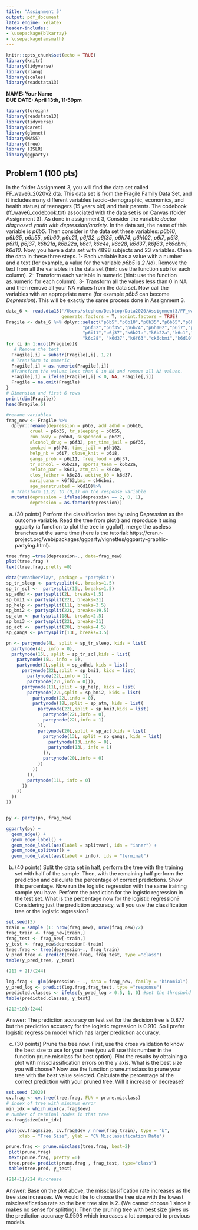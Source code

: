 ```yaml
---
title: "Assignment 5"
output: pdf_document
latex_engine: xelatex
header-includes:
- \usepackage{blkarray}
- \usepackage{amsmath}
---
```





```r
knitr::opts_chunk$set(echo = TRUE)
library(knitr)
library(tidyverse)
library(rlang)
library(scales)
library(readstata13)
```


**NAME: Your Name **  
**DUE DATE: April 13th, 11:59pm** 

```r
library(foreign)
library(readstata13)
library(tidyverse)
library(caret)
library(glmnet)
library(MASS)
library(tree)
library (ISLR)
library(ggparty)
```

## Problem 1 (100 pts)

In the folder Assignment 3, you will find the data set called FF_wave6_2020v2.dta. This data set is from the Fragile Family Data Set, and it includes many different variables (socio-demographic, economics, and health status) of teenagers (15 years old) and their parents.
The codebook (ff_wave6_codebook.txt) associated with the data set is on Canvas (folder Assignment 3). As done in assignment 3, Consider the variable _doctor diagnosed youth with depression/anxiety_. In the data set, the name of this variable is _p6b5_. Then consider in the data set these variables: _p6b10_, _p6b35_, _p6b55_, _p6b60_, _p6c21_, _p6f32_, _p6f35_, _p6h74_, _p6h102_, _p6i7_, _p6i8_, _p6i11_, _p6j37_, _k6b21a_, _k6b22a_, _k6c1_, _k6c4e_, _k6c28_, _k6d37_, _k6f63_, _ck6cbmi_, _k6d10_. Now, you have a data set with 4898 subjects and 23 variables. Clean the data in these three steps. 1- Each variable has a value with a number and a text (for example, a value for the variable _p6b5_ is _2 No_). Remove the text from all the variables in the data set (hint: use the function sub for each column). 2- Transform each variable in numeric (hint: use the function as.numeric for each column). 3- Transform all the values less than 0 in NA and then remove all your NA values from the data set. Now call the variables with an appropriate name (for example _p6b5_ can become _Depression_). This will be exactly the same process done in Assignment 3.


```r
data_6 <- read.dta13('/Users/stephen/Desktop/Data2020/Assignment3/FF_wave6_2020v2.dta',
                     generate.factors = T, nonint.factors = TRUE) 
Fragile <- data_6 %>% dplyr::select("p6b5","p6b10","p6b35","p6b55","p6b60","p6c21",
                             "p6f32","p6f35","p6h74","p6h102","p6i7","p6i8",
                             "p6i11","p6j37","k6b21a","k6b22a","k6c1","k6c4e",
                             "k6c28", "k6d37","k6f63","ck6cbmi","k6d10")
for (i in 1:ncol(Fragile)){
   # Remove the text
  Fragile[,i] = substr(Fragile[,i], 1,2)
  # Transform to numeric
  Fragile[,i] = as.numeric(Fragile[,i])
  #Transform the values less than 0 in NA and remove all NA values.
  Fragile[,i] = ifelse(Fragile[,i] < 0, NA, Fragile[,i])
  Fragile = na.omit(Fragile)
}
# Dimension and first 6 rows
print(dim(Fragile))
head(Fragile,6)  
```

```r
#rename variables
frag_new <- Fragile %>% 
  dplyr::rename(depression = p6b5, add_adhd = p6b10,
         cruel = p6b35, tr_sleeping = p6b55,
         run_away = p6b60, suspended = p6c21,
         alcohol_drug = p6f32, par_time_jail = p6f35,
         smoked = p6h74, time_jail = p6h102,
         help_nb = p6i7, close_knit = p6i8,
         gangs_prob = p6i11, free_food = p6j37,
         tr_school = k6b21a, sports_team = k6b22a,
         relate_par = k6c1, atm_cal = k6c4e,
         clos_father = k6c28, active_60 = k6d37,
         marijuana = k6f63,bmi = ck6cbmi, 
         age_menstruated = k6d10)%>%
  # Transform (1,2) to (0,1) on the response variable
  mutate(depression = ifelse(depression == 2, 0, 1),
         depression = as.factor(depression))
```


(a) (30 points) Perform the classification tree by using  _Depression_ as the outcome variable. Read the tree from plot() and reproduce it using ggparty (a function to plot the tree in ggplot), merge the useless branches at the same time (here is the tutorial: https://cran.r-project.org/web/packages/ggparty/vignettes/ggparty-graphic-partying.html).


```r
tree.frag =tree(depression~., data=frag_new)
plot(tree.frag )
text(tree.frag,pretty =0)
```

```r
data("WeatherPlay", package = "partykit")
sp_tr_sleep <- partysplit(4L, breaks=1.5)
sp_tr_scl <-  partysplit(15L, breaks=1.5)
sp_adhd <- partysplit(2L, breaks=1.5)
sp_bmi1 <- partysplit(22L, breaks=21)
sp_help <- partysplit(11L, breaks=3.5)
sp_bmi2 <- partysplit(22L, breaks=19.5)
sp_atm <- partysplit(18L, breaks=2.5)
sp_bmi3 <- partysplit(22L, breaks=31)
sp_act <-  partysplit(20L, breaks=4.5)
sp_gangs <- partysplit(13L, breaks=3.5)

pn <- partynode(4L, split = sp_tr_sleep, kids = list(
  partynode(4L, info = 0),
  partynode(15L, split = sp_tr_scl,kids = list( 
    partynode(15L, info = 0),
    partynode(2L,split = sp_adhd, kids = list(
      partynode(22L,split = sp_bmi1, kids = list(
        partynode(22L,info = 1),
        partynode(22L,info = 0))),
      partynode(11L,split = sp_help, kids = list(
        partynode(22L,split = sp_bmi2, kids = list(
          partynode(22L,info = 0),
          partynode(18L,split = sp_atm, kids = list(
            partynode(22L,split = sp_bmi3,kids = list(
              partynode(22L,info = 0),
              partynode(22L,info = 1)
            )),
            partynode(20L,split = sp_act,kids = list(
              partynode(13L, split = sp_gangs, kids = list(
                partynode(13L,info = 0),
                partynode(13L, info = 1)
              )),
              partynode(20L,info = 0)
            ))
          ))
        )),
        partynode(11L, info = 0)
      ))
    ))
  ))
))


py <- party(pn, frag_new)
```

```r
ggparty(py) +
  geom_edge() +
  geom_edge_label() +
  geom_node_label(aes(label = splitvar), ids = "inner") +
  geom_node_splitvar() +
  geom_node_label(aes(label = info), ids = "terminal")
```


(b) (40 points) Split the data set in half, perform the tree with the training set with half of the sample. Then, with the remaining half perform the prediction and calculate the percentage of correct predictions. Show this percentage. Now run the logistic regression with the same training sample you have. Perform the prediction for the logistic regression in the test set. What is the percentage now for the logistic regression? Considering just the prediction accuracy, will you use the classification tree or the logistic regression?

```r
set.seed(3)
train = sample (1: nrow(frag_new), nrow(frag_new)/2)
frag_train <- frag_new[train,]
frag_test <- frag_new[-train,]
y_test <- frag_new$depression[-train]
tree.frag <- tree(depression~., frag_train)
y_pred_tree <- predict(tree.frag, frag_test, type ="class")
table(y_pred_tree, y_test)

(212 + 2)/(244)
```

```r
log.frag <- glm(depression ~ ., data = frag_new, family = "binomial")
y_pred_log <- predict(log.frag,frag_test, type ="response")
predicted.classes <- ifelse(y_pred_log > 0.5, 1, 0) #set the threshold = 0.5
table(predicted.classes, y_test)

(212+10)/(244)
```


Answer: The prediction accuracy on test set for the decision tree is 0.877 but the prediction accuracy for the logistic regression is 0.910. So I prefer logistic regression model which has larger prediction accuracy.

(c) (30 points) Prune the tree now. First, use the cross validation to know the best size to use for your tree (you will use this number in the function prune.misclass for best option). Plot the results by obtaining a plot with missclassification errors on the y axis. What is the best size you will choose? Now use the function prune.misclass to prune your tree with the best value selected. Calculate the percentage of the correct prediction with your pruned tree. Will it increase or decrease? 


```r
set.seed (2020)
cv.frag <- cv.tree(tree.frag, FUN = prune.misclass)
# index of tree with minimum error
min_idx = which.min(cv.frag$dev)
# number of terminal nodes in that tree
cv.frag$size[min_idx]

plot(cv.frag$size, cv.frag$dev / nrow(frag_train), type = "b",
     xlab = "Tree Size", ylab = "CV Misclassification Rate")
```



```r
prune.frag <- prune.misclass(tree.frag, best=2)
 plot(prune.frag)
 text(prune.frag, pretty =0)
 tree.pred= predict(prune.frag , frag_test, type="class")
 table(tree.pred, y_test)

(214+1)/224 #increase
```

Answer: Base on the plot above, the missclassification rate increases as the tree size increases. We would like to choose the tree size with the lowest misclassification rate so the best tree size is 2. (We cannot choose 1 since it makes no sense for splitting). Then the pruning tree with best size gives us the prediction accuracy 0.9598 which increases a lot compared to previous models.
